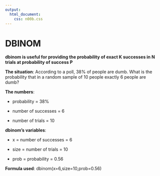 ```yaml
---
output: 
  html_document: 
    css: n00b.css
---
```


# DBINOM

**dbinom is useful for providing the probability of exact K successes in N trials at probability of success P**

**The situation**:
According to a poll, 38% of people are dumb. What is the probability that in a random sample of 10 people exactly 6 people are dumb?

**The numbers**:

* probability = 38%

* number of successes = 6

* number of trials = 10


**dbinom's variables**:

* x = number of successes = 6

* size = number of trials = 10

* prob = probability = 0.56

**Formula used**: dbinom(x=6,size=10,prob=0.56)